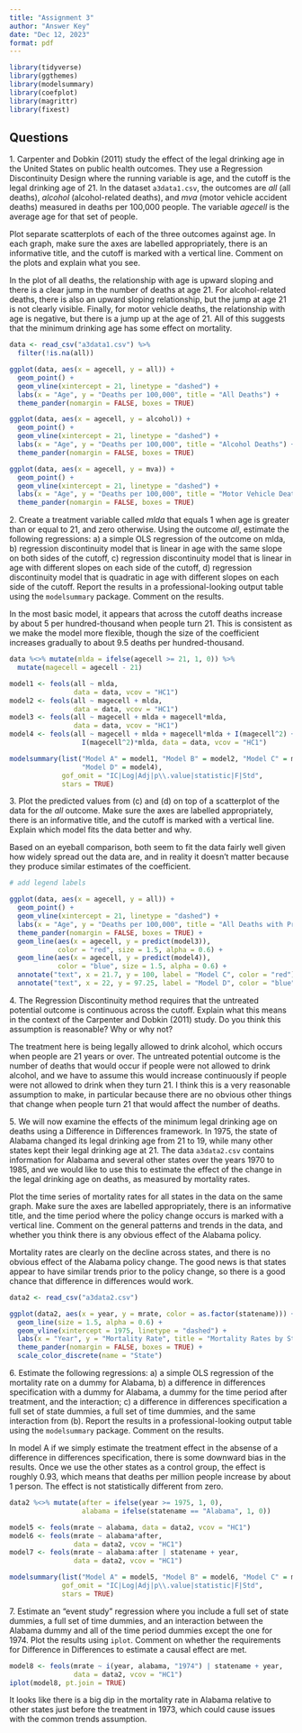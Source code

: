 ```yaml
---
title: "Assignment 3"
author: "Answer Key"
date: "Dec 12, 2023"
format: pdf
---
```


```r
library(tidyverse)
library(ggthemes)
library(modelsummary)
library(coefplot)
library(magrittr)
library(fixest)
```

## Questions

1\.  Carpenter and Dobkin (2011) study the effect of the legal drinking age in the United States on public health outcomes.  They use a Regression Discontinuity Design where the running variable is age, and the cutoff is the legal drinking age of 21.  In the dataset `a3data1.csv`, the outcomes are *all* (all deaths), *alcohol* (alcohol-related deaths), and *mva* (motor vehicle accident deaths) measured in deaths per 100,000 people.  The variable *agecell* is the average age for that set of people.

Plot separate scatterplots of each of the three outcomes against age.  In each graph, make sure the axes are labelled appropriately, there is an informative title, and the cutoff is marked with a vertical line.  Comment on the plots and explain what you see.

In the plot of all deaths, the relationship with age is upward sloping and there is a clear jump in the number of deaths at age 21.  For alcohol-related deaths, there is also an upward sloping relationship, but the jump at age 21 is not clearly visible.  Finally, for motor vehicle deaths, the relationship with age is negative, but there is a jump up at the age of 21.  All of this suggests that the minimum drinking age has some effect on mortality.

```r

data <- read_csv("a3data1.csv") %>%
  filter(!is.na(all))

ggplot(data, aes(x = agecell, y = all)) +
  geom_point() +
  geom_vline(xintercept = 21, linetype = "dashed") +
  labs(x = "Age", y = "Deaths per 100,000", title = "All Deaths") +
  theme_pander(nomargin = FALSE, boxes = TRUE)

ggplot(data, aes(x = agecell, y = alcohol)) +
  geom_point() +
  geom_vline(xintercept = 21, linetype = "dashed") +
  labs(x = "Age", y = "Deaths per 100,000", title = "Alcohol Deaths") +
  theme_pander(nomargin = FALSE, boxes = TRUE)

ggplot(data, aes(x = agecell, y = mva)) +
  geom_point() +
  geom_vline(xintercept = 21, linetype = "dashed") +
  labs(x = "Age", y = "Deaths per 100,000", title = "Motor Vehicle Deaths") +
  theme_pander(nomargin = FALSE, boxes = TRUE)

```

2\.  Create a treatment variable called *mlda* that equals 1 when age is greater than or equal to 21, and zero otherwise.  Using the outcome *all*, estimate the following regressions: a) a simple OLS regression of the outcome on mlda, b) regression discontinuity model that is linear in age with the same slope on both sides of the cutoff, c) regression discontinuity model that is linear in age with different slopes on each side of the cutoff, d) regression discontinuity model that is quadratic in age with different slopes on each side of the cutoff.  Report the results in a professional-looking output table using the `modelsummary` package.  Comment on the results.

In the most basic model, it appears that across the cutoff deaths increase by about 5 per hundred-thousand when people turn 21.  This is consistent as we make the model more flexible, though the size of the coefficient increases gradually to about 9.5 deaths per hundred-thousand.

```r

data %<>% mutate(mlda = ifelse(agecell >= 21, 1, 0)) %>%
  mutate(magecell = agecell - 21)

model1 <- feols(all ~ mlda, 
                data = data, vcov = "HC1")
model2 <- feols(all ~ magecell + mlda, 
                data = data, vcov = "HC1")
model3 <- feols(all ~ magecell + mlda + magecell*mlda, 
                data = data, vcov = "HC1")
model4 <- feols(all ~ magecell + mlda + magecell*mlda + I(magecell^2) +
                  I(magecell^2)*mlda, data = data, vcov = "HC1")

modelsummary(list("Model A" = model1, "Model B" = model2, "Model C" = model3, 
                  "Model D" = model4), 
             gof_omit = "IC|Log|Adj|p\\.value|statistic|F|Std",
             stars = TRUE)


```


3\.  Plot the predicted values from (c) and (d) on top of a scatterplot of the data for the *all* outcome.  Make sure the axes are labelled appropriately, there is an informative title, and the cutoff is marked with a vertical line.  Explain which model fits the data better and why.

Based on an eyeball comparison, both seem to fit the data fairly well given how widely spread out the data are, and in reality it doesn't matter because they produce similar estimates of the coefficient.

```r

# add legend labels

ggplot(data, aes(x = agecell, y = all)) +
  geom_point() +
  geom_vline(xintercept = 21, linetype = "dashed") +
  labs(x = "Age", y = "Deaths per 100,000", title = "All Deaths with Predicted Values") +
  theme_pander(nomargin = FALSE, boxes = TRUE) +
  geom_line(aes(x = agecell, y = predict(model3)), 
            color = "red", size = 1.5, alpha = 0.6) +
  geom_line(aes(x = agecell, y = predict(model4)), 
            color = "blue", size = 1.5, alpha = 0.6) +
  annotate("text", x = 21.7, y = 100, label = "Model C", color = "red") +
  annotate("text", x = 22, y = 97.25, label = "Model D", color = "blue")


```


4\.  The Regression Discontinuity method requires that the untreated potential outcome is continuous across the cutoff.  Explain what this means in the context of the Carpenter and Dobkin (2011) study.  Do you think this assumption is reasonable?  Why or why not?

The treatment here is being legally allowed to drink alcohol, which occurs when people are 21 years or over.  The untreated potential outcome is the number of deaths that would occur if people were not allowed to drink alcohol, and we have to assume this would increase continuously if people were not allowed to drink when they turn 21.  I think this is a very reasonable assumption to make, in particular because there are no obvious other things that change when people turn 21 that would affect the number of deaths. 

5\.  We will now examine the effects of the minimum legal drinking age on deaths using a Difference in Differences framework.  In 1975, the state of Alabama changed its legal drinking age from 21 to 19, while many other states kept their legal drinking age at 21.  The data `a3data2.csv` contains information for Alabama and several other states over the years 1970 to 1985, and we would like to use this to estimate the effect of the change in the legal drinking age on deaths, as measured by mortality rates.  

Plot the time series of mortality rates for all states in the data on the same graph.  Make sure the axes are labelled appropriately, there is an informative title, and the time period where the policy change occurs is marked with a vertical line.  Comment on the general patterns and trends in the data, and whether you think there is any obvious effect of the Alabama policy.

Mortality rates are clearly on the decline across states, and there is no obvious effect of the Alabama policy change.  The good news is that states appear to have similar trends prior to the policy change, so there is a good chance that difference in differences would work.

```r

data2 <- read_csv("a3data2.csv")

ggplot(data2, aes(x = year, y = mrate, color = as.factor(statename))) +
  geom_line(size = 1.5, alpha = 0.6) +
  geom_vline(xintercept = 1975, linetype = "dashed") +
  labs(x = "Year", y = "Mortality Rate", title = "Mortality Rates by State") +
  theme_pander(nomargin = FALSE, boxes = TRUE) +
  scale_color_discrete(name = "State")

```

6\. Estimate the following regressions: a) a simple OLS regression of the mortality rate on a dummy for Alabama, b) a difference in differences specification with a dummy for Alabama, a dummy for the time period after treatment, and the interaction; c) a difference in differences specification a full set of state dummies, a full set of time dummies, and the same interaction from (b).  Report the results in a professional-looking output table using the `modelsummary` package.  Comment on the results.

In model A if we simply estimate the treatment effect in the absense of a difference in differences specification, there is some downward bias in the results.  Once we use the other states as a control group, the effect is roughly 0.93, which means that deaths per million people increase by about 1 person.  The effect is not statistically different from zero.

```r

data2 %<>% mutate(after = ifelse(year >= 1975, 1, 0), 
                  alabama = ifelse(statename == "Alabama", 1, 0))

model5 <- feols(mrate ~ alabama, data = data2, vcov = "HC1")
model6 <- feols(mrate ~ alabama*after, 
                data = data2, vcov = "HC1")
model7 <- feols(mrate ~ alabama:after | statename + year, 
                data = data2, vcov = "HC1")

modelsummary(list("Model A" = model5, "Model B" = model6, "Model C" = model7), 
             gof_omit = "IC|Log|Adj|p\\.value|statistic|F|Std",
             stars = TRUE)

```

7\. Estimate an "event study" regression where you include a full set of state dummies, a full set of time dummies, and an interaction between the Alabama dummy and all of the time period dummies except the one for 1974.  Plot the results using `iplot`.  Comment on whether the requirements for Difference in Differences to estimate a causal effect are met.

```r

model8 <- feols(mrate ~ i(year, alabama, "1974") | statename + year, 
                data = data2, vcov = "HC1")
iplot(model8, pt.join = TRUE)

```

It looks like there is a big dip in the mortality rate in Alabama relative to other states just before the treatment in 1973, which could cause issues with the common trends assumption.  